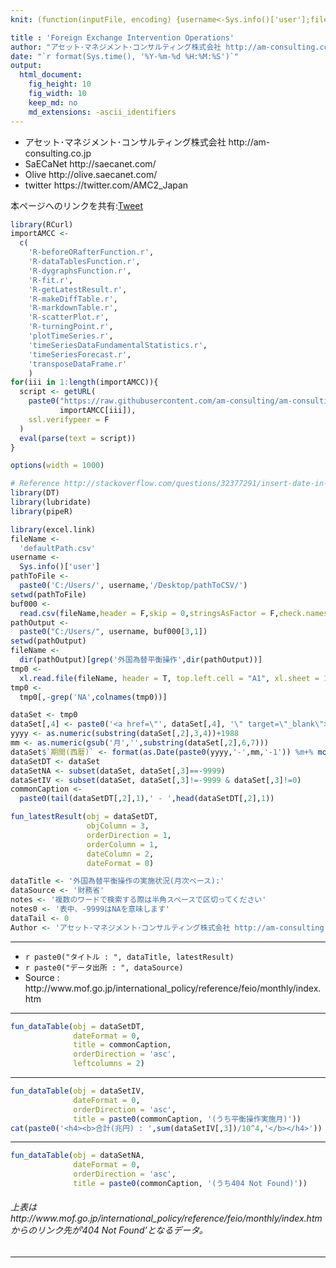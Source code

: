 ```yaml
---
knit: (function(inputFile, encoding) {username<-Sys.info()['user'];fileName<-'defaultPath.csv';pathToFile <-paste0('C:/Users/', username,'/Desktop/pathToCSV/');setwd(pathToFile);buf0<-read.csv(fileName,header = F,skip = 0,stringsAsFactor = F,check.names = F,fileEncoding = 'utf-8');timeStamp<-format(Sys.time(),'%Y%m%d%H%M%S');rmarkdown::render(inputFile, encoding = encoding, output_file = paste0('C:/Users/',username,buf0[2,1],'charts/','am-consulting.co.jp-foreignExchangeIntervention.html')) })

title : 'Foreign Exchange Intervention Operations'
author: "アセット･マネジメント･コンサルティング株式会社 http://am-consulting.co.jp"
date: "`r format(Sys.time(), '%Y-%m-%d %H:%M:%S')`"
output: 
  html_document:
    fig_height: 10
    fig_width: 10
    keep_md: no
    md_extensions: -ascii_identifiers 
---
```

<link href="http://knowledgevault.saecanet.com/components/rmarkdown-html.css" rel="stylesheet">
<script src="http://knowledgevault.saecanet.com/components/JavascriptCode.js"></script>
<style>.main-container {max-width : 1000px;}</style>

- アセット･マネジメント･コンサルティング株式会社 http://am-consulting.co.jp
- SaECaNet http://saecanet.com/
- Olive http://olive.saecanet.com/
- twitter https://twitter.com/AMC2_Japan

本ページへのリンクを共有:<a href="https://twitter.com/share" class="twitter-share-button" data-via="AMC2_Japan" data-size="large">Tweet</a> <script>!function(d,s,id){var js,fjs=d.getElementsByTagName(s)[0],p=/^http:/.test(d.location)?'http':'https';if(!d.getElementById(id)){js=d.createElement(s);js.id=id;js.src=p+'://platform.twitter.com/widgets.js';fjs.parentNode.insertBefore(js,fjs);}}(document, 'script', 'twitter-wjs');</script>

```r
library(RCurl)
importAMCC <- 
  c(
    'R-beforeORafterFunction.r',
    'R-dataTablesFunction.r',
    'R-dygraphsFunction.r',
    'R-fit.r',
    'R-getLatestResult.r',
    'R-makeDiffTable.r',
    'R-markdownTable.r',
    'R-scatterPlot.r',
    'R-turningPoint.r',
    'plotTimeSeries.r',
    'timeSeriesDataFundamentalStatistics.r',
    'timeSeriesForecast.r',
    'transposeDataFrame.r'
    )
for(iii in 1:length(importAMCC)){
  script <- getURL(
    paste0("https://raw.githubusercontent.com/am-consulting/am-consulting.github.io/master/", 
           importAMCC[iii]),
    ssl.verifypeer = F
  )
  eval(parse(text = script))
}
```

```r
options(width = 1000)
```

```r
# Reference http://stackoverflow.com/questions/32377291/insert-date-in-filename-while-knitting-document-using-rstudio-knit-button
library(DT)
library(lubridate)
library(pipeR)
```

```r
library(excel.link)
fileName <-
  'defaultPath.csv'
username <- 
  Sys.info()['user']
pathToFile <- 
  paste0('C:/Users/', username,'/Desktop/pathToCSV/')
setwd(pathToFile)
buf000 <- 
  read.csv(fileName,header = F,skip = 0,stringsAsFactor = F,check.names = F,fileEncoding = 'utf-8')
pathOutput <- 
  paste0("C:/Users/", username, buf000[3,1])
setwd(pathOutput)
fileName <- 
  dir(pathOutput)[grep('外国為替平衡操作',dir(pathOutput))]
tmp0 <- 
  xl.read.file(fileName, header = T, top.left.cell = "A1", xl.sheet = 1, excel.visible = F)
tmp0 <-
  tmp0[,-grep('NA',colnames(tmp0))]
```

```r
dataSet <- tmp0
dataSet[,4] <- paste0('<a href=\"', dataSet[,4], '\" target=\"_blank\">',dataSet[,4],'</a>')
yyyy <- as.numeric(substring(dataSet[,2],3,4))+1988
mm <- as.numeric(gsub('月','',substring(dataSet[,2],6,7)))
dataSet$`期間(西暦)` <- format(as.Date(paste0(yyyy,'-',mm,'-1')) %m+% months(1),'%Y年%m月')
dataSetDT <- dataSet
dataSetNA <- subset(dataSet, dataSet[,3]==-9999)
dataSetIV <- subset(dataSet, dataSet[,3]!=-9999 & dataSet[,3]!=0)
commonCaption <- 
  paste0(tail(dataSetDT[,2],1),' - ',head(dataSetDT[,2],1))
```

```r
fun_latestResult(obj = dataSetDT,
                 objColumn = 3,
                 orderDirection = 1,
                 orderColumn = 1,
                 dateColumn = 2,
                 dateFormat = 0)
```

```r
dataTitle <- '外国為替平衡操作の実施状況(月次ベース):'
dataSource <- '財務省'
notes <- '複数のワードで検索する際は半角スペースで区切ってください'
notes0 <- '表中、-9999はNAを意味します'
dataTail <- 0 
Author <- 'アセット･マネジメント･コンサルティング株式会社 http://am-consulting.co.jp'
```

***

- `r paste0("タイトル : ", dataTitle, latestResult)`
- `r paste0("データ出所 : ", dataSource)`
- Source : http://www.mof.go.jp/international_policy/reference/feio/monthly/index.htm

***

```r
fun_dataTable(obj = dataSetDT,
              dateFormat = 0,
              title = commonCaption,
              orderDirection = 'asc',
              leftcolumns = 2)
```

***

```r
fun_dataTable(obj = dataSetIV,
              dateFormat = 0,
              orderDirection = 'asc',
              title = paste0(commonCaption, '(うち平衡操作実施月)'))
cat(paste0('<h4><b>合計(兆円) : ',sum(dataSetIV[,3])/10^4,'</b></h4>'))
```

***

```r
fun_dataTable(obj = dataSetNA,
              dateFormat = 0,
              orderDirection = 'asc',
              title = paste0(commonCaption, '(うち404 Not Found)'))
```

###### 上表は http://www.mof.go.jp/international_policy/reference/feio/monthly/index.htm からのリンク先が'404 Not Found'となるデータ。

***

<script>MakeNegative()</script>
<script>
  (function(i,s,o,g,r,a,m){i['GoogleAnalyticsObject']=r;i[r]=i[r]||function(){
  (i[r].q=i[r].q||[]).push(arguments)},i[r].l=1*new Date();a=s.createElement(o),
  m=s.getElementsByTagName(o)[0];a.async=1;a.src=g;m.parentNode.insertBefore(a,m)
  })(window,document,'script','https://www.google-analytics.com/analytics.js','ga');

  ga('create', 'UA-3077339-5', 'auto');
  ga('send', 'pageview');

</script>
